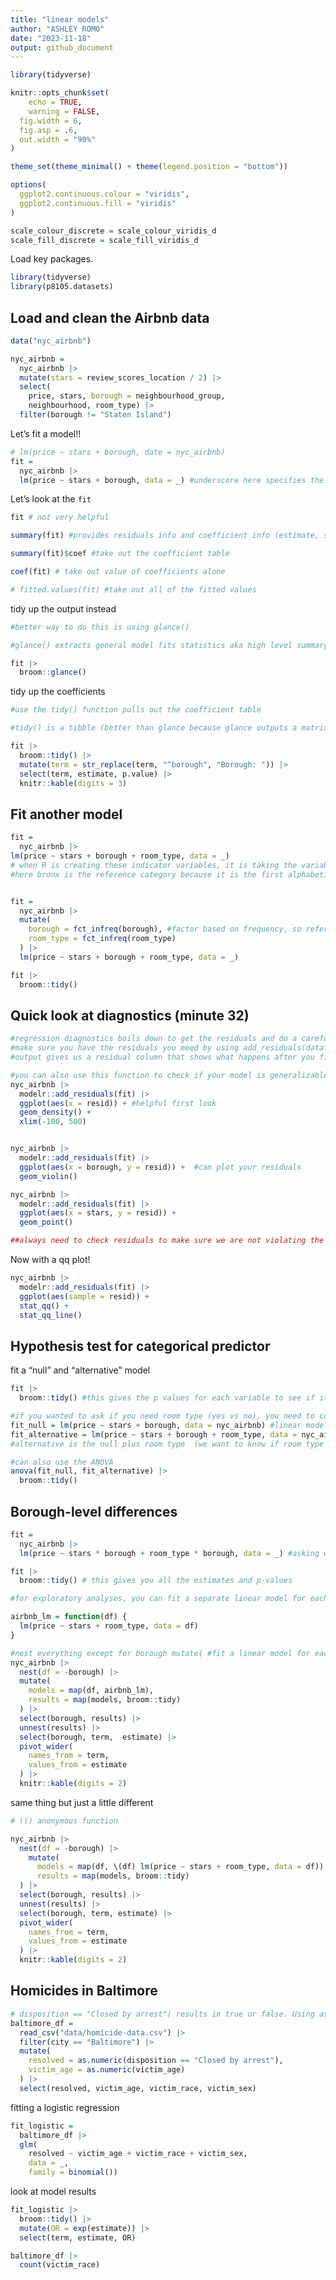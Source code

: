 ```yaml
---
title: "linear models"
author: "ASHLEY ROMO"
date: "2023-11-18"
output: github_document
---
```


```r
library(tidyverse)

knitr::opts_chunk$set(
	echo = TRUE,
	warning = FALSE,
  fig.width = 6,
  fig.asp = .6,
  out.width = "90%"
)

theme_set(theme_minimal() + theme(legend.position = "bottom"))

options(
  ggplot2.continuous.colour = "viridis",
  ggplot2.continuous.fill = "viridis"
)

scale_colour_discrete = scale_colour_viridis_d
scale_fill_discrete = scale_fill_viridis_d
```

Load key packages.

```r
library(tidyverse)
library(p8105.datasets)
```



## Load and clean the Airbnb data

```r
data("nyc_airbnb")

nyc_airbnb = 
  nyc_airbnb |> 
  mutate(stars = review_scores_location / 2) |> 
  select(
    price, stars, borough = neighbourhood_group, 
    neighbourhood, room_type) |> 
  filter(borough != "Staten Island")

```


Let's fit a model!!

```r
# lm(price ~ stars + borough, date = nyc_airbnb)
fit = 
  nyc_airbnb |> 
  lm(price ~ stars + borough, data = _) #underscore here specifies the dataset
```


Let's look at the `fit`

```r
fit # not very helpful

summary(fit) #provides residuals info and coefficient info (estimate, sd error, t value, and p value)

summary(fit)$coef #take out the coefficient table 

coef(fit) # take out value of coefficients alone

# fitted.values(fit) #take out all of the fitted values
```

tidy up the output instead

```r
#better way to do this is using glance()

#glance() extracts general model fits statistics aka high level summary of how well the model works, including R^2, adjusted R^2, overal gloval p value, etc

fit |> 
  broom::glance()
```


tidy up the coefficients

```r
#use the tidy() function pulls out the coefficient table

#tidy() is a tibble (better than glance because glance outputs a matrix)

fit |> 
  broom::tidy() |> 
  mutate(term = str_replace(term, "^borough", "Borough: ")) |> 
  select(term, estimate, p.value) |> 
  knitr::kable(digits = 3)
```

## Fit another model


```r
fit = 
  nyc_airbnb |>
lm(price ~ stars + borough + room_type, data = _)
# when R is creating these indicator variables, it is taking the variable you started out with and assuming there is a factor ordering in alphabetical order
#here bronx is the reference category because it is the first alphabetically, but you can specificy the order


fit = 
  nyc_airbnb |> 
  mutate(
    borough = fct_infreq(borough), #factor based on frequency, so reference category changes. Now, reference is Manhattan
    room_type = fct_infreq(room_type)
  ) |> 
  lm(price ~ stars + borough + room_type, data = _)

fit |> 
  broom::tidy()
```



## Quick look at diagnostics (minute 32)

```r
#regression diagnostics boils down to get the residuals and do a careful inspection of residuals to make sure you don't have overly skewed distributions and non-normal distributions
#make sure you have the residuals you meed by using add_residuals(dataframe,added residuals form the model you just fit) function
#output gives us a residual column that shows what happens after you fit this model (here, it is the model = fit) and apply it to this dataset (Data = nyc_airbnb) to compute the residuals that go along with the data

#you can also use this function to check if your model is generalizable  
nyc_airbnb |> 
  modelr::add_residuals(fit) |> 
  ggplot(aes(x = resid)) + #helpful first look
  geom_density() +
  xlim(-100, 500)


nyc_airbnb |> 
  modelr::add_residuals(fit) |> 
  ggplot(aes(x = borough, y = resid)) +  #can plot your residuals
  geom_violin() 

nyc_airbnb |> 
  modelr::add_residuals(fit) |> 
  ggplot(aes(x = stars, y = resid)) + 
  geom_point() 

##always need to check residuals to make sure we are not violating the assumption 
```

Now with a qq plot!

```r
nyc_airbnb |> 
  modelr::add_residuals(fit) |> 
  ggplot(aes(sample = resid)) + 
  stat_qq() + 
  stat_qq_line()
```

## Hypothesis test for categorical predictor

fit a "null" and "alternative" model

```r
fit |> 
  broom::tidy() #this gives the p values for each variable to see if it is significant

#if you wanted to ask if you need room type (yes vs no), you need to compare a model with the categorical predictor and one without 
fit_null = lm(price ~ stars + borough, data = nyc_airbnb) #linear model of price on stars and borough using nyc_airbnb model
fit_alternative = lm(price ~ stars + borough + room_type, data = nyc_airbnb)
#alternative is the null plus room type  (we want to know if room type is significant)

#can also use the ANOVA 
anova(fit_null, fit_alternative) |> 
  broom::tidy() 
```

## Borough-level differences

```r
fit = 
  nyc_airbnb |> 
  lm(price ~ stars * borough + room_type * borough, data = _) #asking whether or not price depends on stars and room type in this data set but want to allow  the effect of stars to vary by boroughs and the effect of room type vary by borough

fit |> 
  broom::tidy() # this gives you all the estimates and p-values
```



```r
#for exploratory analyses, you can fit a separate linear model for each borough and look at the slope of stars

airbnb_lm = function(df) {
  lm(price ~ stars + room_type, data = df)
}

#nest everything except for borough mutate( #fit a linear model for each borough; models column is going to map across the dataframe column and im going to fit a linear model that goes along with that
nyc_airbnb |> 
  nest(df = -borough) |> 
  mutate(
    models = map(df, airbnb_lm),
    results = map(models, broom::tidy)    
  ) |> 
  select(borough, results) |> 
  unnest(results) |> 
  select(borough, term,  estimate) |> 
  pivot_wider(
    names_from = term,
    values_from = estimate
  ) |> 
  knitr::kable(digits = 2)
```

same thing but just a little different

```r
# \() anonymous function

nyc_airbnb |> 
  nest(df = -borough) |>  
    mutate(
      models = map(df, \(df) lm(price ~ stars + room_type, data = df)),
      results = map(models, broom::tidy)
  ) |> 
  select(borough, results) |> 
  unnest(results) |> 
  select(borough, term, estimate) |> 
  pivot_wider(
    names_from = term,
    values_from = estimate
  ) |> 
  knitr::kable(digits = 2)
```

## Homicides in Baltimore

```r
# disposition == "Closed by arrest") results in true or false. Using as.numeric in front of it converts it to 1 if true and 0 if false 
baltimore_df = 
  read_csv("data/homicide-data.csv") |> 
  filter(city == "Baltimore") |> 
  mutate(
    resolved = as.numeric(disposition == "Closed by arrest"),
    victim_age = as.numeric(victim_age)
  ) |> 
  select(resolved, victim_age, victim_race, victim_sex)
```


fitting a logistic regression

```r
fit_logistic = 
  baltimore_df |> 
  glm(
    resolved ~ victim_age + victim_race + victim_sex, 
    data = _, 
    family = binomial())
```

look at model results

```r
fit_logistic |> 
  broom::tidy() |> 
  mutate(OR = exp(estimate)) |> 
  select(term, estimate, OR)
```


```r
baltimore_df |> 
  count(victim_race)
```

